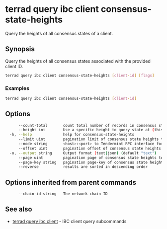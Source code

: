 # terrad query ibc client consensus-state-heights

Query the heights of all consensus states of a client.

## Synopsis

Query the heights of all consensus states associated with the provided client ID.

```sh Terrad
terrad query ibc client consensus-state-heights [client-id] [flags]
```

### Examples

```sh Terrad
terrad query ibc client consensus-state-heights [client-id]
```

## Options

```sh Terrad
      --count-total       count total number of records in consensus state heights to query for
      --height int        Use a specific height to query state at (this can error if the node is pruning state)
  -h, --help              help for consensus-state-heights
      --limit uint        pagination limit of consensus state heights to query for (default 100)
      --node string       <host>:<port> to Tendermint RPC interface for this chain (default "tcp://localhost:26657")
      --offset uint       pagination offset of consensus state heights to query for
  -o, --output string     Output format (text|json) (default "text")
      --page uint         pagination page of consensus state heights to query for. This sets offset to a multiple of limit (default 1)
      --page-key string   pagination page-key of consensus state heights to query for
      --reverse           results are sorted in descending order
```

## Options inherited from parent commands

```sh Terrad
      --chain-id string   The network chain ID
```

## See also

* [terrad query ibc client](terrad_query_ibc_client.mdx)	 - IBC client query subcommands


